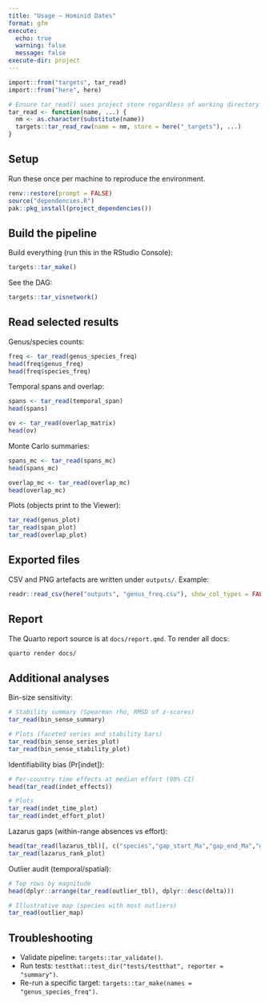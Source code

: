 ```yaml
---
title: "Usage — Hominid Dates"
format: gfm
execute:
  echo: true
  warning: false
  message: false
execute-dir: project
---
```


```r
import::from("targets", tar_read)
import::from("here", here)

# Ensure tar_read() uses project store regardless of working directory
tar_read <- function(name, ...) {
  nm <- as.character(substitute(name))
  targets::tar_read_raw(name = nm, store = here("_targets"), ...)
}
```

## Setup

Run these once per machine to reproduce the environment.

```r
renv::restore(prompt = FALSE)
source("dependencies.R")
pak::pkg_install(project_dependencies())
```

## Build the pipeline

Build everything (run this in the RStudio Console):

```r
targets::tar_make()
```

See the DAG:

```r
targets::tar_visnetwork()
```

## Read selected results

Genus/species counts:

```r
freq <- tar_read(genus_species_freq)
head(freq$genus_freq)
head(freq$species_freq)
```

Temporal spans and overlap:

```r
spans <- tar_read(temporal_span)
head(spans)

ov <- tar_read(overlap_matrix)
head(ov)
```

Monte Carlo summaries:

```r
spans_mc <- tar_read(spans_mc)
head(spans_mc)

overlap_mc <- tar_read(overlap_mc)
head(overlap_mc)
```

Plots (objects print to the Viewer):

```r
tar_read(genus_plot)
tar_read(span_plot)
tar_read(overlap_plot)
```

## Exported files

CSV and PNG artefacts are written under `outputs/`. Example:

```r
readr::read_csv(here("outputs", "genus_freq.csv"), show_col_types = FALSE) |> head()
```

## Report

The Quarto report source is at `docs/report.qmd`. To render all docs:

```bash
quarto render docs/
```

## Additional analyses

Bin-size sensitivity:

```r
# Stability summary (Spearman rho, RMSD of z-scores)
tar_read(bin_sense_summary)

# Plots (faceted series and stability bars)
tar_read(bin_sense_series_plot)
tar_read(bin_sense_stability_plot)
```

Identifiability bias (Pr[indet]):

```r
# Per-country time effects at median effort (90% CI)
head(tar_read(indet_effects))

# Plots
tar_read(indet_time_plot)
tar_read(indet_effort_plot)
```

Lazarus gaps (within-range absences vs effort):

```r
head(tar_read(lazarus_tbl)[, c("species","gap_start_Ma","gap_end_Ma","gap_Ma","p_adj","flag_improbable")])
tar_read(lazarus_rank_plot)
```

Outlier audit (temporal/spatial):

```r
# Top rows by magnitude
head(dplyr::arrange(tar_read(outlier_tbl), dplyr::desc(delta)))

# Illustrative map (species with most outliers)
tar_read(outlier_map)
```

## Troubleshooting

- Validate pipeline: `targets::tar_validate()`.
- Run tests: `testthat::test_dir("tests/testthat", reporter = "summary")`.
- Re-run a specific target: `targets::tar_make(names = "genus_species_freq")`.
